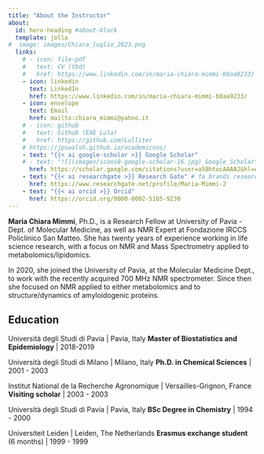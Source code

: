 ```yaml
---
title: "About the Instructor"
about:
  id: hero-heading #about-block 
  template: jolla
#  image: images/Chiara_luglio_2023.png
  links:
    # - icon: file-pdf
    #   text: CV (tbd)
    #   href: https://www.linkedin.com/in/maria-chiara-mimmi-b0aa9233/  
    - icon: linkedin
      text: LinkedIn
      href: https://www.linkedin.com/in/maria-chiara-mimmi-b0aa9233/
    - icon: envelope
      text: Email
      href: mailto:chiara_mimmi@yahoo.it
    # - icon: github
    #   text: Github (EXE Lula)
    #   href: https://github.com/Lulliter
    # https://jpswalsh.github.io/academicons/
    - text: "{{< ai google-scholar >}} Google Scholar"
    # - text: "![](images/icons8-google-scholar-16.jpg) Google Scholar"
      href: https://scholar.google.com/citations?user=a5BhtocAAAAJ&hl=en&oi=ao
    - text: "{{< ai researchgate >}} Research Gate" # fa brands researchgate
      href: https://www.researchgate.net/profile/Maria-Mimmi-2
    - text: "{{< ai orcid >}} Orcid"
      href: https://orcid.org/0000-0002-5165-9230
---
```


<!-- ::: {.callout-caution collapse="false"} -->
<!-- Website construction in progress... -->
<!-- ::: -->


:::{#hero-heading}

**Maria Chiara Mimmi**, Ph.D., is a Research Fellow at University of Pavia - Dept. of Molecular Medicine, as well as NMR Expert at Fondazione IRCCS Policlinico San Matteo. She has twenty years of experience working in life science research, with a focus on NMR and Mass Spectrometry applied to metabolomics/lipidomics.

In 2020, she joined the University of Pavia, at the Molecular Medicine Dept., to work with the recently acquired 700 MHz NMR spectrometer. Since then she focused on NMR applied to either metabolomics and to structure/dynamics of amyloidogenic proteins.

## Education

Università degli Studi di Pavia | Pavia, Italy 
**Master of Biostatistics and Epidemiology** | 2018-2019

Università degli Studi di Milano | Milano, Italy 
**Ph.D. in Chemical Sciences** | 2001 - 2003

Institut National de la Recherche Agronomique |  Versailles-Grignon, France 
**Visiting scholar** | 2003 - 2003

Università degli Studi di Pavia | Pavia, Italy 
**BSc Degree in Chemistry** | 1994 - 2000

Universiteit Leiden | Leiden, The Netherlands 
**Erasmus exchange student** (6 months) | 1999 - 1999


:::




<!-- ## Teaching Team -->

<!-- #### Andrew Bray -->

<!-- Andrew Bray is a statistician at UC Berkeley where he develops and teaches courses in statistics and data science. His gets excited about empowering students to use data to understand the world and enjoys being part of a community of people developing open source software and open source educational resources. Though primarily an R user, last year he taught a large data science class to 1100 students in Python, which had him sorely missing the R Markdown ecosystem. The experience made him particularly grateful for Quarto as a bridge to other communities of data scientists. -->

<!-- #### Rebecca Barter -->

<!-- Rebecca is a statistician, data scientist, educator, and communicator who has a dual passion for empowering others by teaching critical thinking and technical skills for data science, and for uncovering the hidden patterns and stories that live inside complex datasets (primarily related to healthcare and medicine). She is currently a postdoc at UC Berkeley and she sometimes writes about data science and R on her website at [www.rebeccabarter.com](https://www.rebeccabarter.com). -->



